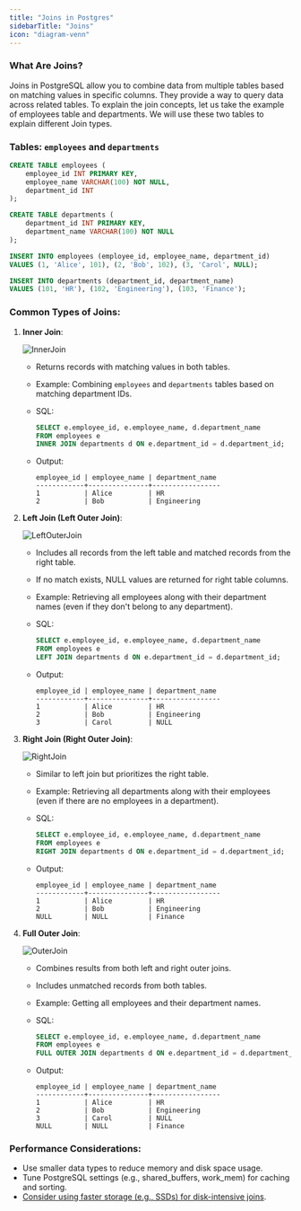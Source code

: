 ```yaml
---
title: "Joins in Postgres"
sidebarTitle: "Joins"
icon: "diagram-venn"
---
```


### What Are Joins?

Joins in PostgreSQL allow you to combine data from multiple tables based on matching values in specific columns. They provide a way to query data across related tables. To explain the join concepts, let us take the example of employees table and departments. We will use these two tables to explain different Join types.

### Tables: `employees` and `departments`

```sql
CREATE TABLE employees (
    employee_id INT PRIMARY KEY,
    employee_name VARCHAR(100) NOT NULL,
    department_id INT
);

CREATE TABLE departments (
    department_id INT PRIMARY KEY,
    department_name VARCHAR(100) NOT NULL
);

INSERT INTO employees (employee_id, employee_name, department_id)
VALUES (1, 'Alice', 101), (2, 'Bob', 102), (3, 'Carol', NULL);

INSERT INTO departments (department_id, department_name)
VALUES (101, 'HR'), (102, 'Engineering'), (103, 'Finance');

```

### Common Types of Joins:

1. **Inner Join**:

   ![InnerJoin](/images/innerjoin.png)

   - Returns records with matching values in both tables.
   - Example: Combining `employees` and `departments` tables based on matching department IDs.
   - SQL:

     ```sql
     SELECT e.employee_id, e.employee_name, d.department_name
     FROM employees e
     INNER JOIN departments d ON e.department_id = d.department_id;

     ```

   - Output:

     ```
     employee_id | employee_name | department_name
     ------------+---------------+-----------------
     1           | Alice         | HR
     2           | Bob           | Engineering

     ```

2. **Left Join (Left Outer Join)**:

   ![LeftOuterJoin](/images/leftjoin.png)

   - Includes all records from the left table and matched records from the right table.
   - If no match exists, NULL values are returned for right table columns.
   - Example: Retrieving all employees along with their department names (even if they don't belong to any department).
   - SQL:

     ```sql
     SELECT e.employee_id, e.employee_name, d.department_name
     FROM employees e
     LEFT JOIN departments d ON e.department_id = d.department_id;

     ```

   - Output:

     ```
     employee_id | employee_name | department_name
     ------------+---------------+-----------------
     1           | Alice         | HR
     2           | Bob           | Engineering
     3           | Carol         | NULL

     ```

3. **Right Join (Right Outer Join)**:

   ![RightJoin](/images/rightjoin.png)

   - Similar to left join but prioritizes the right table.
   - Example: Retrieving all departments along with their employees (even if there are no employees in a department).
   - SQL:

     ```sql
     SELECT e.employee_id, e.employee_name, d.department_name
     FROM employees e
     RIGHT JOIN departments d ON e.department_id = d.department_id;

     ```

   - Output:

     ```
     employee_id | employee_name | department_name
     ------------+---------------+-----------------
     1           | Alice         | HR
     2           | Bob           | Engineering
     NULL        | NULL          | Finance

     ```

4. **Full Outer Join**:

   ![OuterJoin](/images/outerjoin.png)

   - Combines results from both left and right outer joins.
   - Includes unmatched records from both tables.
   - Example: Getting all employees and their department names.
   - SQL:

     ```sql
     SELECT e.employee_id, e.employee_name, d.department_name
     FROM employees e
     FULL OUTER JOIN departments d ON e.department_id = d.department_id;

     ```

   - Output:

     ```
     employee_id | employee_name | department_name
     ------------+---------------+-----------------
     1           | Alice         | HR
     2           | Bob           | Engineering
     3           | Carol         | NULL
     NULL        | NULL          | Finance

     ```

### Performance Considerations:

- Use smaller data types to reduce memory and disk space usage.
- Tune PostgreSQL settings (e.g., shared_buffers, work_mem) for caching and sorting.
- [Consider using faster storage (e.g., SSDs) for disk-intensive joins](https://www.cybertec-postgresql.com/en/join-strategies-and-performance-in-postgresql/).
